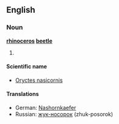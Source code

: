 ==English==
===Noun===
'''[[rhinoceros]] [[beetle]]'''

#

====Scientific name====
*[[Oryctes nasicornis]]

====Translations====
*German: [[Nashornkaefer]]
*Russian: [[жук-носорок]] (zhuk-posorok)

{{stub}}